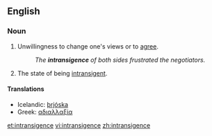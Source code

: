 ==English==
===Noun===
{{en-noun}}

# Unwillingness to change one's views or to [[agree]].
#: ''The '''intransigence''' of both sides frustrated the negotiators.''
# The state of being [[intransigent]].

====Translations====
* Icelandic: [[þrjóska]] {{f}}
* Greek: [[αδιαλλαξία]] {{f}}

[[et:intransigence]]
[[vi:intransigence]]
[[zh:intransigence]]